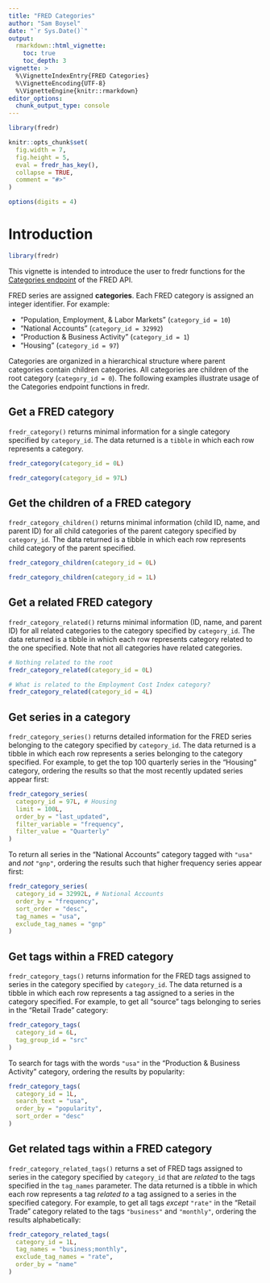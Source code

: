 ```yaml
---
title: "FRED Categories"
author: "Sam Boysel"
date: "`r Sys.Date()`"
output: 
  rmarkdown::html_vignette:
    toc: true
    toc_depth: 3
vignette: >
  %\VignetteIndexEntry{FRED Categories}
  %\VignetteEncoding{UTF-8}
  %\VignetteEngine{knitr::rmarkdown}
editor_options: 
  chunk_output_type: console
---
```


```r
library(fredr)

knitr::opts_chunk$set(
  fig.width = 7,
  fig.height = 5,
  eval = fredr_has_key(),
  collapse = TRUE,
  comment = "#>"
)

options(digits = 4)
```

# Introduction

```r
library(fredr)
```

This vignette is intended to introduce the user to fredr functions for the [Categories endpoint](https://research.stlouisfed.org/docs/api/fred/#Categories) of the FRED API.

FRED series are assigned **categories**. Each FRED category is assigned an integer identifier. For example:

-   "Population, Employment, & Labor Markets" (`category_id = 10`)
-   "National Accounts" (`category_id = 32992`)
-   "Production & Business Activity" (`category_id = 1`)
-   "Housing" (`category_id = 97`)

Categories are organized in a hierarchical structure where parent categories contain children categories. All categories are children of the root category (`category_id = 0`). The following examples illustrate usage of the Categories endpoint functions in fredr.

## Get a FRED category

`fredr_category()` returns minimal information for a single category specified by `category_id`. The data returned is a `tibble` in which each row represents a category.

```r
fredr_category(category_id = 0L) 
```

```r
fredr_category(category_id = 97L)
```

## Get the children of a FRED category

`fredr_category_children()` returns minimal information (child ID, name, and parent ID) for all child categories of the parent category specified by `category_id`. The data returned is a tibble in which each row represents child category of the parent specified.

```r
fredr_category_children(category_id = 0L)
```

```r
fredr_category_children(category_id = 1L)
```

## Get a related FRED category

`fredr_category_related()` returns minimal information (ID, name, and parent ID) for all related categories to the category specified by `category_id`. The data returned is a tibble in which each row represents category related to the one specified. Note that not all categories have related categories.

```r
# Nothing related to the root
fredr_category_related(category_id = 0L)
```

```r
# What is related to the Employment Cost Index category?
fredr_category_related(category_id = 4L)
```

## Get series in a category

`fredr_category_series()` returns detailed information for the FRED series belonging to the category specified by `category_id`. The data returned is a tibble in which each row represents a series belonging to the category specified. For example, to get the top 100 quarterly series in the "Housing" category, ordering the results so that the most recently updated series appear first:

```r
fredr_category_series(
  category_id = 97L, # Housing
  limit = 100L,
  order_by = "last_updated",
  filter_variable = "frequency",
  filter_value = "Quarterly"
)
```

To return all series in the "National Accounts" category tagged with `"usa"` and *not* `"gnp"`, ordering the results such that higher frequency series appear first:

```r
fredr_category_series(
  category_id = 32992L, # National Accounts
  order_by = "frequency",
  sort_order = "desc",
  tag_names = "usa",
  exclude_tag_names = "gnp"
)
```

## Get tags within a FRED category

`fredr_category_tags()` returns information for the FRED tags assigned to series in the category specified by `category_id`. The data returned is a tibble in which each row represents a tag assigned to a series in the category specified. For example, to get all "source" tags belonging to series in the "Retail Trade" category:

```r
fredr_category_tags(
  category_id = 6L,
  tag_group_id = "src"
)
```

To search for tags with the words `"usa"` in the "Production & Business Activity" category, ordering the results by popularity:

```r
fredr_category_tags(
  category_id = 1L,
  search_text = "usa",
  order_by = "popularity",
  sort_order = "desc"
)
```

## Get related tags within a FRED category

`fredr_category_related_tags()` returns a set of FRED tags assigned to series in the category specified by `category_id` that are *related* to the tags specified in the `tag_names` parameter. The data returned is a tibble in which each row represents a tag *related to* a tag assigned to a series in the specified category. For example, to get all tags *except* `"rate"` in the "Retail Trade" category related to the tags `"business"` and `"monthly"`, ordering the results alphabetically:

```r
fredr_category_related_tags(
  category_id = 1L,
  tag_names = "business;monthly",
  exclude_tag_names = "rate",
  order_by = "name"
)
```
